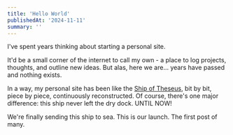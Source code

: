 ```yaml
---
title: 'Hello World'
publishedAt: '2024-11-11'
summary: ''
---
```


I've spent years thinking about starting a personal site. 

It'd be a small corner of the internet to call my own - a place to log projects, thoughts, and outline new ideas. But alas, here we are... years have passed and nothing exists.

In a way, my personal site has been like the [Ship of Theseus](https://en.wikipedia.org/wiki/Ship_of_Theseus), bit by bit, piece by piece, continuously reconstructed. Of course, there's one major difference: this ship never left the dry dock. UNTIL NOW!

We're finally sending this ship to sea. This is our launch. The first post of many.